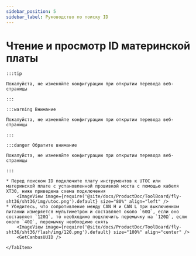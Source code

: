 ```yaml
---
sidebar_position: 5
sidebar_label: Руководство по поиску ID
---
```







# Чтение и просмотр ID материнской платы

    :::tip

    Пожалуйста, не изменяйте конфигурацию при открытии перевода веб-страницы

    :::

    :::warning Внимание

    Пожалуйста, не изменяйте конфигурацию при открытии перевода веб-страницы

    :::

    :::danger Обратите внимание

    Пожалуйста, не изменяйте конфигурацию при открытии перевода веб-страницы

    :::

<Tabs>
    <TabItem value="can" label="Получение UUID CANBus">

    * Перед поиском ID подключите плату инструментов к UTOC или материнской плате с установленной прошивкой моста с помощью кабеля XT30, ниже приведена схема подключения
        <ImageView image={require('@site/docs/ProductDoc/ToolBoard/fly-sht36/sht36/img/utoc.png').default} size="80%" align="left" />
    * Убедитесь, что сопротивление между CAN H и CAN L при выключенном питании измеряется мультиметром и составляет около `60Ω`, если оно составляет `120Ω`, то необходимо подключить перемычку на `120Ω`, если около `40Ω`, перемычку необходимо снять
        <ImageView image={require('@site/docs/ProductDoc/ToolBoard/fly-sht36/sht36/flash/img/120.png').default} size="100%" align="center" />
        <GetCanbusUUID />

    </TabItem>
</Tabs>